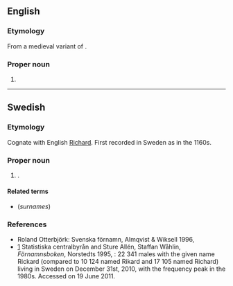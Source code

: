 ==English==
{{wp}}

===Etymology===
From a medieval variant of {{m|en|Richard}}.

===Proper noun===
{{en-proper noun}}

# {{surname|en|from=given names}}

----

==Swedish==

===Etymology===
Cognate with English [[Richard]]. First recorded in Sweden as {{m|sv|Rikard}} in the 1160s.

===Proper noun===
{{sv-proper noun|c}}

# {{given name|sv|male}}.

====Related terms====
* (''surnames'') {{l|sv|Rickardsson}}

===References===
* Roland Otterbjörk: Svenska förnamn, Almqvist & Wiksell 1996, {{ISBN|91-21-10937-0}}
* [https://web.archive.org/web/20100328044612/http://www.scb.se/Pages/NameSearch____259432.aspx] Statistiska centralbyrån and Sture Allén, Staffan Wåhlin, ''Förnamnsboken'', Norstedts 1995, {{ISBN|9119551622}}: 22 341 males with the given name Rickard (compared to 10 124 named Rikard and 17 105 named Richard) living in Sweden on December 31st, 2010, with the frequency peak in the 1980s. Accessed on 19 June 2011.